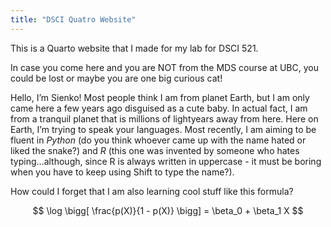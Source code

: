 ```yaml
---
title: "DSCI Quatro Website"
---
```


This is a Quarto website that I made for my lab for DSCI 521.

In case you come here and you are NOT from the MDS course at UBC, 
you could be lost or maybe you are one big curious cat!

Hello, I'm Sienko! Most people think I am from planet Earth, but I am only came here a few years ago disguised as a cute baby. In actual fact, I am from a tranquil planet that is millions of lightyears away from here. Here on Earth, I'm trying to speak your languages. Most recently, I am aiming to be fluent in _Python_ (do you think whoever came up with the name hated or liked the snake?) and _R_ (this one was invented by someone who hates typing...although, since R is always written in uppercase - it must be boring when you have to keep using Shift to type the name?).

How could I forget that I am also learning cool stuff like this formula?

$$
\log \bigg[ \frac{p(X)}{1 - p(X)} \bigg] = \beta_0 + \beta_1 X
$$
